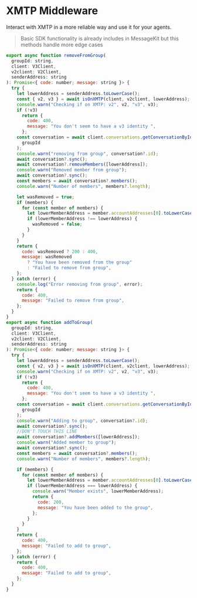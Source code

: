 # XMTP Middleware

Interact with XMTP in a more reliable way and use it for your agents.

> Basic SDK functionality is already includes in MessageKit but this methods handle more edge cases

```jsx [lib/xmtp.ts]
export async function removeFromGroup(
  groupId: string,
  client: V3Client,
  v2client: V2Client,
  senderAddress: string
): Promise<{ code: number; message: string }> {
  try {
    let lowerAddress = senderAddress.toLowerCase();
    const { v2, v3 } = await isOnXMTP(client, v2client, lowerAddress);
    console.warn("Checking if on XMTP: v2", v2, "v3", v3);
    if (!v3)
      return {
        code: 400,
        message: "You don't seem to have a v3 identity ",
      };
    const conversation = await client.conversations.getConversationById(
      groupId
    );
    console.warn("removing from group", conversation?.id);
    await conversation?.sync();
    await conversation?.removeMembers([lowerAddress]);
    console.warn("Removed member from group");
    await conversation?.sync();
    const members = await conversation?.members();
    console.warn("Number of members", members?.length);

    let wasRemoved = true;
    if (members) {
      for (const member of members) {
        let lowerMemberAddress = member.accountAddresses[0].toLowerCase();
        if (lowerMemberAddress !== lowerAddress) {
          wasRemoved = false;
        }
      }
    }
    return {
      code: wasRemoved ? 200 : 400,
      message: wasRemoved
        ? "You have been removed from the group"
        : "Failed to remove from group",
    };
  } catch (error) {
    console.log("Error removing from group", error);
    return {
      code: 400,
      message: "Failed to remove from group",
    };
  }
}
export async function addToGroup(
  groupId: string,
  client: V3Client,
  v2client: V2Client,
  senderAddress: string
): Promise<{ code: number; message: string }> {
  try {
    let lowerAddress = senderAddress.toLowerCase();
    const { v2, v3 } = await isOnXMTP(client, v2client, lowerAddress);
    console.warn("Checking if on XMTP: v2", v2, "v3", v3);
    if (!v3)
      return {
        code: 400,
        message: "You don't seem to have a v3 identity ",
      };
    const conversation = await client.conversations.getConversationById(
      groupId
    );
    console.warn("Adding to group", conversation?.id);
    await conversation?.sync();
    //DON'T TOUCH THIS LINE
    await conversation?.addMembers([lowerAddress]);
    console.warn("Added member to group");
    await conversation?.sync();
    const members = await conversation?.members();
    console.warn("Number of members", members?.length);

    if (members) {
      for (const member of members) {
        let lowerMemberAddress = member.accountAddresses[0].toLowerCase();
        if (lowerMemberAddress === lowerAddress) {
          console.warn("Member exists", lowerMemberAddress);
          return {
            code: 200,
            message: "You have been added to the group",
          };
        }
      }
    }
    return {
      code: 400,
      message: "Failed to add to group",
    };
  } catch (error) {
    return {
      code: 400,
      message: "Failed to add to group",
    };
  }
}
```
